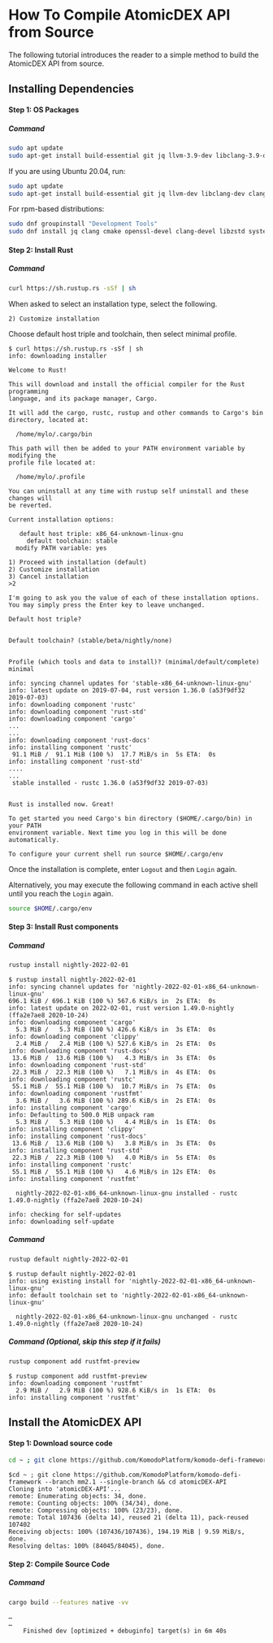 
# How To Compile AtomicDEX API from Source

The following tutorial introduces the reader to a simple method to build the AtomicDEX API from source.

## Installing Dependencies

#### Step 1: OS Packages

##### Command

```bash
sudo apt update
sudo apt-get install build-essential git jq llvm-3.9-dev libclang-3.9-dev clang-3.9 cmake libssl-dev pkg-config
```

If you are using Ubuntu 20.04, run:

```bash
sudo apt update
sudo apt-get install build-essential git jq llvm-dev libclang-dev clang cmake libssl-dev pkg-config
```

For rpm-based distributions:

```bash
sudo dnf groupinstall "Development Tools"
sudo dnf install jq clang cmake openssl-devel clang-devel libzstd systemd-devel  # systemd-devel is used for libudev dep instead of pkg-config
```

#### Step 2: Install Rust

##### Command

```bash
curl https://sh.rustup.rs -sSf | sh
```

When asked to select an installation type, select the following.

```
2) Customize installation
```

Choose default host triple and toolchain, then select minimal profile.

<CollapsibleSection expandedText='Hide sample output' collapsedText='Show sample output'>

```
$ curl https://sh.rustup.rs -sSf | sh
info: downloading installer

Welcome to Rust!

This will download and install the official compiler for the Rust programming
language, and its package manager, Cargo.

It will add the cargo, rustc, rustup and other commands to Cargo's bin
directory, located at:

  /home/mylo/.cargo/bin

This path will then be added to your PATH environment variable by modifying the
profile file located at:

  /home/mylo/.profile

You can uninstall at any time with rustup self uninstall and these changes will
be reverted.

Current installation options:

   default host triple: x86_64-unknown-linux-gnu
     default toolchain: stable
  modify PATH variable: yes

1) Proceed with installation (default)
2) Customize installation
3) Cancel installation
>2

I'm going to ask you the value of each of these installation options.
You may simply press the Enter key to leave unchanged.

Default host triple?


Default toolchain? (stable/beta/nightly/none)


Profile (which tools and data to install)? (minimal/default/complete)
minimal

info: syncing channel updates for 'stable-x86_64-unknown-linux-gnu'
info: latest update on 2019-07-04, rust version 1.36.0 (a53f9df32 2019-07-03)
info: downloading component 'rustc'
info: downloading component 'rust-std'
info: downloading component 'cargo'
...
...
info: downloading component 'rust-docs'
info: installing component 'rustc'
 91.1 MiB /  91.1 MiB (100 %)  17.7 MiB/s in  5s ETA:  0s
info: installing component 'rust-std'
....
...
 stable installed - rustc 1.36.0 (a53f9df32 2019-07-03)


Rust is installed now. Great!

To get started you need Cargo's bin directory ($HOME/.cargo/bin) in your PATH
environment variable. Next time you log in this will be done automatically.

To configure your current shell run source $HOME/.cargo/env

```

</CollapsibleSection>

Once the installation is complete, enter `Logout` and then `Login` again.

Alternatively, you may execute the following command in each active shell until you reach the `Login` again.

```bash
source $HOME/.cargo/env
```

#### Step 3: Install Rust components

##### Command

```bash
rustup install nightly-2022-02-01
```

<CollapsibleSection expandedText='Hide sample output' collapsedText='Show sample output'>

```
$ rustup install nightly-2022-02-01
info: syncing channel updates for 'nightly-2022-02-01-x86_64-unknown-linux-gnu'
696.1 KiB / 696.1 KiB (100 %) 567.6 KiB/s in  2s ETA:  0s
info: latest update on 2022-02-01, rust version 1.49.0-nightly (ffa2e7ae8 2020-10-24)
info: downloading component 'cargo'
  5.3 MiB /   5.3 MiB (100 %) 426.6 KiB/s in  3s ETA:  0s
info: downloading component 'clippy'
  2.4 MiB /   2.4 MiB (100 %) 527.6 KiB/s in  2s ETA:  0s
info: downloading component 'rust-docs'
 13.6 MiB /  13.6 MiB (100 %)   4.3 MiB/s in  3s ETA:  0s
info: downloading component 'rust-std'
 22.3 MiB /  22.3 MiB (100 %)   7.1 MiB/s in  4s ETA:  0s
info: downloading component 'rustc'
 55.1 MiB /  55.1 MiB (100 %)  10.7 MiB/s in  7s ETA:  0s
info: downloading component 'rustfmt'
  3.6 MiB /   3.6 MiB (100 %) 289.6 KiB/s in  2s ETA:  0s
info: installing component 'cargo'
info: Defaulting to 500.0 MiB unpack ram
  5.3 MiB /   5.3 MiB (100 %)   4.4 MiB/s in  1s ETA:  0s
info: installing component 'clippy'
info: installing component 'rust-docs'
 13.6 MiB /  13.6 MiB (100 %)   3.8 MiB/s in  3s ETA:  0s
info: installing component 'rust-std'
 22.3 MiB /  22.3 MiB (100 %)   4.0 MiB/s in  5s ETA:  0s
info: installing component 'rustc'
 55.1 MiB /  55.1 MiB (100 %)   4.6 MiB/s in 12s ETA:  0s
info: installing component 'rustfmt'

  nightly-2022-02-01-x86_64-unknown-linux-gnu installed - rustc 1.49.0-nightly (ffa2e7ae8 2020-10-24)

info: checking for self-updates
info: downloading self-update

```

</CollapsibleSection>

##### Command

```bash
rustup default nightly-2022-02-01
```

<CollapsibleSection expandedText='Hide sample output' collapsedText='Show sample output'>

```
$ rustup default nightly-2022-02-01
info: using existing install for 'nightly-2022-02-01-x86_64-unknown-linux-gnu'
info: default toolchain set to 'nightly-2022-02-01-x86_64-unknown-linux-gnu'

  nightly-2022-02-01-x86_64-unknown-linux-gnu unchanged - rustc 1.49.0-nightly (ffa2e7ae8 2020-10-24)
```

</CollapsibleSection>

##### Command (Optional, skip this step if it fails)

```bash
rustup component add rustfmt-preview
```

<CollapsibleSection expandedText='Hide sample output' collapsedText='Show sample output'>

```
$ rustup component add rustfmt-preview
info: downloading component 'rustfmt'
  2.9 MiB /   2.9 MiB (100 %) 928.6 KiB/s in  1s ETA:  0s
info: installing component 'rustfmt'
```

</CollapsibleSection>

## Install the AtomicDEX API

#### Step 1: Download source code

```bash
cd ~ ; git clone https://github.com/KomodoPlatform/komodo-defi-framework --branch mm2.1 --single-branch && cd atomicDEX-API
```

<CollapsibleSection expandedText='Hide sample output' collapsedText='Show sample output'>

```
$cd ~ ; git clone https://github.com/KomodoPlatform/komodo-defi-framework --branch mm2.1 --single-branch && cd atomicDEX-API
Cloning into 'atomicDEX-API'...
remote: Enumerating objects: 34, done.
remote: Counting objects: 100% (34/34), done.
remote: Compressing objects: 100% (23/23), done.
remote: Total 107436 (delta 14), reused 21 (delta 11), pack-reused 107402
Receiving objects: 100% (107436/107436), 194.19 MiB | 9.59 MiB/s, done.
Resolving deltas: 100% (84045/84045), done.
```

</CollapsibleSection>

#### Step 2: Compile Source Code

##### Command

```bash
cargo build --features native -vv
```

<CollapsibleSection expandedText='Hide sample output' collapsedText='Show sample output'>

```
…
…
    Finished dev [optimized + debuginfo] target(s) in 6m 40s
```

</CollapsibleSection>
